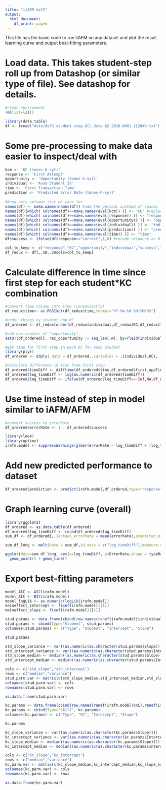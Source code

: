 ```yaml
---
title: "itAFM ds73"
output:
  html_document:
    df_print: paged
---
```


This file has the basic code to run itAFM on any dataset and plot the result learning curve and output best-fitting parameters.

# Load data. This takes student-step roll up from Datashop (or similar type of file). See datashop for details.
```r
#clean environment
rm(list=ls())

library(data.table)
df <- fread("data/ds73_student_step_All_Data_62_2016_0401_112846.txt")
```

# Some pre-processing to make data easier to inspect/deal with
```r
kcm <- 'KC (tones-h-syl)'
response <- 'First Attempt'
opportunity <- 'Opportunity (tones-h-syl)'
individual <- 'Anon Student Id'
time <- 'First Transaction Time'
prediction <- 'Predicted Error Rate (tones-h-syl)'
  
#keep only columns that we care for
names(df) <- make.names(names(df)) #add the periods instead of spaces
names(df)[which( colnames(df)==make.names(eval(kcm)) )] <- "KC" #replace the KC model name with "KC"
names(df)[which( colnames(df)==make.names(eval(response)) )] <- "response" #replace the first attempt response name with "response"
names(df)[which( colnames(df)==make.names(eval(opportunity)) )] <- "opportunity" #replace the opportunity name with "opportunity"
names(df)[which( colnames(df)==make.names(eval(individual)) )] <- "individual" #replace the individualizing factor name with "individual"
names(df)[which( colnames(df)==make.names(eval(prediction)) )] <- "prediction" #replace the individualizing factor name with "prediction"
names(df)[which( colnames(df)==make.names(eval(time)) )] <- "time"
df$success <- ifelse(df$response=="correct",1,0) #recode response as 0 (incorrect) or 1 (correct

col_to_keep <- c("response","KC","opportunity","individual","success","time","prediction")
df_redux <- df[,.SD,.SDcols=col_to_keep]
```


# Calculate difference in time since first step for each student*KC combination
```r
#convert time column into time (conveniently)
df_redux$time<- as.POSIXct(df_redux$time,format="%Y-%m-%d %H:%M:%S")

#order things by student and KC
df_ordered <- df_redux[order(df_redux$individual,df_redux$KC,df_redux$time)]

#add new counter of "opportunity"
setDT(df_ordered)[, rec_opportunity := seq_len(.N), by=rleid(individual,KC)]

#get time for first step in each KC for each student
library(plyr)
df_ordered <- ddply(.data = df_ordered,.variables = .(individual,KC),.fun = mutate,first_oppTime =  time[rec_opportunity==1])

#calculate difference in time from first step
df_ordered$timeDiff <- difftime(df_ordered$time,df_ordered$first_oppTime,units="mins")
df_ordered$log_timeDiff <- log(as.numeric(df_ordered$timeDiff))
df_ordered$log_timeDiff <- ifelse(df_ordered$log_timeDiff==-Inf,NA,df_ordered$log_timeDiff)

```

# Use time instead of step in model similar to iAFM/AFM
```r

#convert success to errorRate
df_ordered$errorRate <- 1 - df_ordered$success

library(lme4)
library(optimx)
irafm.model <- suppressWarnings(glmer(errorRate ~ log_timeDiff + (log_timeDiff|individual) + (log_timeDiff|KC), data=df_ordered, family=binomial(),control = glmerControl(optimizer = "optimx", calc.derivs = FALSE,optCtrl = list(method = "nlminb", starttests = FALSE, kkt = FALSE))))
```

# Add new predicted performance to dataset
```r
df_ordered$prediction <- predict(irafm.model,df_ordered,type="response",allow.new.levels=TRUE)
```

# Graph learning curve (overall)
```r
library(ggplot2)
df_ordered <- as.data.table(df_ordered)
df_ordered$log_timeDiff <- round(df_ordered$log_timeDiff)
sum_df <- df_ordered[,.(actual_errorRate = mean(errorRate),predicted_errorRate = mean(prediction)),by=log_timeDiff]

sum_df_long <- melt(data = sum_df,id.vars = c("log_timeDiff"),measure.vars = c("actual_errorRate","predicted_errorRate"),variable.name = "typeRate",value.name = "ErrorRate")

ggplot(data=sum_df_long, aes(x=log_timeDiff, y=ErrorRate,shape = typeRate,colour = typeRate)) +
  geom_point() + geom_line()
```


# Export best-fitting parameters
```r
model_AIC <- AIC(irafm.model)
model_BIC <- BIC(irafm.model)
model_logLik <- as.numeric(logLik(irafm.model))
maineffect_intercept <- fixef(irafm.model)[[1]]
maineffect_slope <- fixef(irafm.model)[[2]]

stud.params <- data.frame(cbind(row.names(ranef(irafm.model)$individual), ranef(irafm.model)$individual[,1], ranef(irafm.model)$individual[,2]) )
stud.params <- cbind(Type="Student", stud.params)
colnames(stud.params) <- c("Type", "Student", "Intercept", "Slope")

stud.params

std_slope_variance <- var((as.numeric(as.character(stud.params$Slope))))
std_intercept_variance <- var((as.numeric(as.character(stud.params$Intercept))))
std_slope_median <- median((as.numeric(as.character(stud.params$Slope))))
std_intercept_median <- median((as.numeric(as.character(stud.params$Intercept))))

cols <- c("std_slope","std_intercept")
rows <- c("median","variance")
stud.parm.var <- matrix(c(std_slope_median,std_intercept_median,std_slope_variance,std_intercept_variance),ncol=2,byrow = TRUE)
colnames(stud.parm.var) <- cols
rownames(stud.parm.var) <- rows

as.data.frame(stud.parm.var)

kc.params <- data.frame(cbind(row.names(ranef(irafm.model)$KC),ranef(irafm.model)$KC[,1], ranef(irafm.model)$KC[,2]) )
kc.params <- cbind(Type="Skill", kc.params)
colnames(kc.params) <- c("Type", "KC", "Intercept", "Slope")

kc.params

kc_slope_variance <- var((as.numeric(as.character(kc.params$Slope))))
kc_intercept_variance <- var((as.numeric(as.character(kc.params$Intercept))))
kc_slope_median <- median((as.numeric(as.character(kc.params$Slope))))
kc_intercept_median <- median((as.numeric(as.character(kc.params$Intercept))))

cols <- c("kc_slope","kc_intercept")
rows <- c("median","variance")
kc.parm.var <- matrix(c(kc_slope_median,kc_intercept_median,kc_slope_variance,kc_intercept_variance),ncol=2,byrow = TRUE)
colnames(kc.parm.var) <- cols
rownames(kc.parm.var) <- rows

as.data.frame(kc.parm.var)
```
